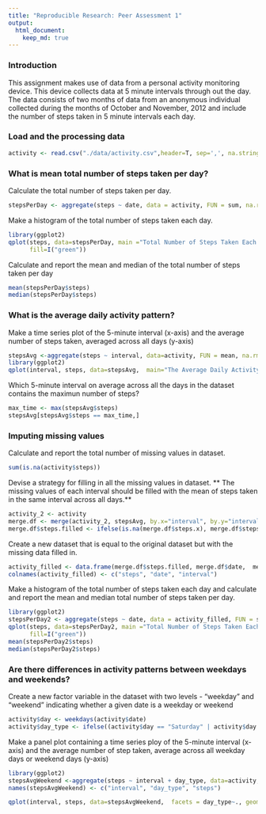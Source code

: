 ```yaml
---
title: "Reproducible Research: Peer Assessment 1"
output: 
  html_document:
    keep_md: true
---
```

### Introduction
This assignment makes use of data from a personal activity monitoring device. This device collects data at 5 minute intervals through out the day. The data consists of two months of data from an anonymous individual collected during the months of October and November, 2012 and include the number of steps taken in 5 minute intervals each day.

### Load and the processing data
```r
activity <- read.csv("./data/activity.csv",header=T, sep=',', na.strings="NA", quote='\"', colClasses = c("integer", "Date", "integer"))

```

### What is mean total number of steps taken per day?
Calculate the total number of steps taken per day.
```r
stepsPerDay <- aggregate(steps ~ date, data = activity, FUN = sum, na.rm=TRUE )
```

Make a histogram of the total number of steps taken each day.

```r
library(ggplot2)
qplot(steps, data=stepsPerDay, main ="Total Number of Steps Taken Each Day",
      fill=I("green"))
```
Calculate and report the mean and median of the total number of steps taken per day
```r
mean(stepsPerDay$steps)
median(stepsPerDay$steps)
```
### What is the average daily activity pattern?
Make a time series plot of the 5-minute interval (x-axis) and the average number of steps taken, averaged across all days (y-axis)
```r
stepsAvg <-aggregate(steps ~ interval, data=activity, FUN = mean, na.rm=TRUE)
library(ggplot2)
qplot(interval, steps, data=stepsAvg,  main="The Average Daily Activity Pattern", geom="line")
```
Which 5-minute interval on average across all the days in the dataset contains the maximun number of steps?
```r
max_time <- max(stepsAvg$steps)
stepsAvg[stepsAvg$steps == max_time,]
```

### Imputing missing values
Calculate and report the total number of missing values in dataset. 
```r
sum(is.na(activity$steps))
```

Devise a strategy for filling in all the missing values in dataset.
** The missing values of each interval should be filled with the mean of steps taken in the same interval across all days.**
```r
activity_2 <- activity
merge.df <- merge(activity_2, stepsAvg, by.x="interval", by.y="interval")
merge.df$steps.filled <- ifelse(is.na(merge.df$steps.x), merge.df$steps.y, merge.df$steps.x)
```
Create a new dataset that is equal to the original dataset but with the missing data filled in.
```r
activity_filled <- data.frame(merge.df$steps.filled, merge.df$date,  merge.df$interval)
colnames(activity_filled) <- c("steps", "date", "interval")

```
Make a histogram of the total number of steps taken each day and calculate and report the mean and median total number of steps taken per day.

```r
library(ggplot2)
stepsPerDay2 <- aggregate(steps ~ date, data = activity_filled, FUN = sum, na.rm=TRUE )
qplot(steps, data=stepsPerDay2, main ="Total Number of Steps Taken Each Day",
      fill=I("green"))
mean(stepsPerDay2$steps)
median(stepsPerDay2$steps)

```

### Are there differences in activity patterns between weekdays and weekends?
Create a new factor variable in the dataset with two levels - "weekday" and "weekend" indicating whether a given date is a weekday or weekend
```r
activity$day <- weekdays(activity$date)
activity$day_type <- ifelse((activity$day == "Saturday" | activity$day == "Sunday"), "weekend", "weekday")

```

Make a panel plot containing a time series ploy of the 5-minute interval (x-axis) and the average number of step taken, average across all weekday days or weekend days (y-axis)

```r
library(ggplot2)
stepsAvgWeekend <-aggregate(steps ~ interval + day_type, data=activity, FUN = mean, na.rm=TRUE)
names(stepsAvgWeekend) <- c("interval", "day_type", "steps")

qplot(interval, steps, data=stepsAvgWeekend,  facets = day_type~., geom="line")

```
